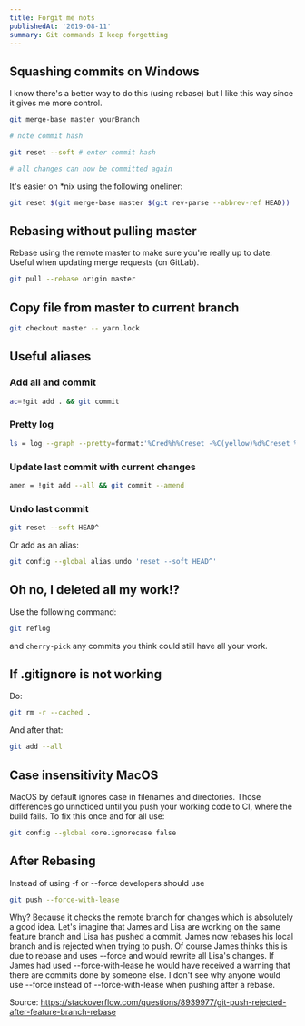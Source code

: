 ```yaml
---
title: Forgit me nots
publishedAt: '2019-08-11'
summary: Git commands I keep forgetting
---
```


## Squashing commits on Windows

I know there's a better way to do this (using rebase) but I like this way since it gives me more control.

```bash
git merge-base master yourBranch

# note commit hash

git reset --soft # enter commit hash

# all changes can now be committed again
```

It's easier on \*nix using the following oneliner:

```bash
git reset $(git merge-base master $(git rev-parse --abbrev-ref HEAD))
```

## Rebasing without pulling master

Rebase using the remote master to make sure you're really up to date. Useful when updating merge requests (on GitLab).

```bash
git pull --rebase origin master
```

## Copy file from master to current branch

```bash
git checkout master -- yarn.lock
```

## Useful aliases

### Add all and commit

```bash
ac=!git add . && git commit
```

### Pretty log

```bash
ls = log --graph --pretty=format:'%Cred%h%Creset -%C(yellow)%d%Creset %s %Cgreen(%cr) %C(bold blue)<%an>%Creset' --abbrev-commit
```

### Update last commit with current changes

```bash
amen = !git add --all && git commit --amend
```

### Undo last commit

```bash
git reset --soft HEAD^
```

Or add as an alias:

```bash
git config --global alias.undo 'reset --soft HEAD^'
```

## Oh no, I deleted all my work!?

Use the following command:

```bash
git reflog
```

and `cherry-pick` any commits you think could still have all your work.

## If .gitignore is not working

Do:

```bash
git rm -r --cached .
```

And after that:

```bash
git add --all
```

## Case insensitivity MacOS

MacOS by default ignores case in filenames and directories. Those differences go unnoticed until you push your working code to CI, where the build fails. To fix this once and for all use:

```bash
git config --global core.ignorecase false
```

## After Rebasing

Instead of using -f or --force developers should use

```bash
git push --force-with-lease
```

Why? Because it checks the remote branch for changes which is absolutely a good idea. Let's imagine that James and Lisa are working on the same feature branch and Lisa has pushed a commit. James now rebases his local branch and is rejected when trying to push. Of course James thinks this is due to rebase and uses --force and would rewrite all Lisa's changes. If James had used --force-with-lease he would have received a warning that there are commits done by someone else. I don't see why anyone would use --force instead of --force-with-lease when pushing after a rebase.

Source: https://stackoverflow.com/questions/8939977/git-push-rejected-after-feature-branch-rebase
